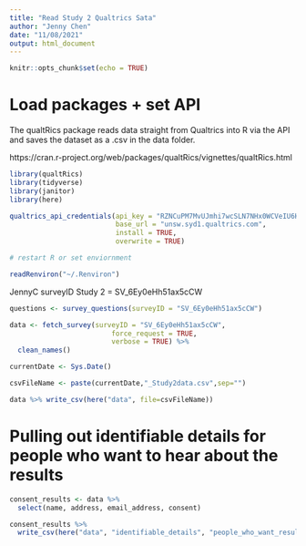```yaml
---
title: "Read Study 2 Qualtrics Sata"
author: "Jenny Chen"
date: "11/08/2021"
output: html_document
---
```


```r
knitr::opts_chunk$set(echo = TRUE)
```

# Load packages + set API

The qualtRics package reads data straight from Qualtrics into R via the API and saves the dataset as a .csv in the data folder.

https://cran.r-project.org/web/packages/qualtRics/vignettes/qualtRics.html

```r

library(qualtRics)
library(tidyverse)
library(janitor)
library(here)

qualtrics_api_credentials(api_key = "RZNCuPM7MvUJmhi7wcSLN7NHx0WCVeIU6H7XiSeE",
                          base_url = "unsw.syd1.qualtrics.com",
                          install = TRUE, 
                          overwrite = TRUE)

# restart R or set enviornment 

readRenviron("~/.Renviron")

```

JennyC surveyID Study 2 = SV_6Ey0eHh51ax5cCW

```r

questions <- survey_questions(surveyID = "SV_6Ey0eHh51ax5cCW")

```

```r

data <- fetch_survey(surveyID = "SV_6Ey0eHh51ax5cCW", 
                         force_request = TRUE, 
                         verbose = TRUE) %>%
  clean_names() 

currentDate <- Sys.Date()

csvFileName <- paste(currentDate,"_Study2data.csv",sep="")

data %>% write_csv(here("data", file=csvFileName))

```

# Pulling out identifiable details for people who want to hear about the results

```r

consent_results <- data %>%
  select(name, address, email_address, consent) 

consent_results %>%
  write_csv(here("data", "identifiable_details", "people_who_want_results2.csv" ))

```
